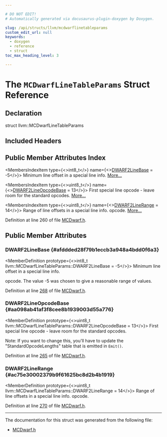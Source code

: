 ```yaml
---

# DO NOT EDIT!
# Automatically generated via docusaurus-plugin-doxygen by Doxygen.

slug: /api/structs/llvm/mcdwarflinetableparams
custom_edit_url: null
keywords:
  - doxygen
  - reference
  - struct
toc_max_heading_level: 3

---
```





# The `MCDwarfLineTableParams` Struct Reference

<DoxygenPage pluginConfig={pluginConfig}>



## Declaration

<CodeBlock>struct llvm::MCDwarfLineTableParams</CodeBlock>

## Included Headers

<IncludesList>
<IncludesListItem
  filePath="llvm/MC/MCDwarf.h"
  permalink="/docs/api/files/include/include/llvm/include/llvm/mc/mcdwarf-h"
  isLocal="true" />
</IncludesList>

## Public Member Attributes Index

<MembersIndex>

<MembersIndexItem
  type={<>int8&#95;t</>}
  name={<><a href="#afddded28f79b1eccb3a948a4bdd0f6a3">DWARF2LineBase</a> = -5</>}>
Minimum line offset in a special line info. <a href="#afddded28f79b1eccb3a948a4bdd0f6a3">More...</a>
</MembersIndexItem>

<MembersIndexItem
  type={<>uint8&#95;t</>}
  name={<><a href="#aa098ab41af3f8cee8b1939003d55a776">DWARF2LineOpcodeBase</a> = 13</>}>
First special line opcode - leave room for the standard opcodes. <a href="#aa098ab41af3f8cee8b1939003d55a776">More...</a>
</MembersIndexItem>

<MembersIndexItem
  type={<>uint8&#95;t</>}
  name={<><a href="#ac75e30002379b9f61625bc8d2b4b1919">DWARF2LineRange</a> = 14</>}>
Range of line offsets in a special line info. opcode. <a href="#ac75e30002379b9f61625bc8d2b4b1919">More...</a>
</MembersIndexItem>

</MembersIndex>


Definition at line 260 of file <a href="/docs/api/files/include/include/llvm/include/llvm/mc/mcdwarf-h">MCDwarf.h</a>.

<SectionDefinition>

## Public Member Attributes

### DWARF2LineBase {#afddded28f79b1eccb3a948a4bdd0f6a3}

<MemberDefinition
  prototype={<>int8&#95;t llvm::MCDwarfLineTableParams::DWARF2LineBase = -5</>}>
Minimum line offset in a special line info.

opcode. The value -5 was chosen to give a reasonable range of values.

Definition at line <a href="/docs/api/files/include/include/llvm/include/llvm/mc/mcdwarf-h/#l00268">268</a> of file <a href="/docs/api/files/include/include/llvm/include/llvm/mc/mcdwarf-h">MCDwarf.h</a>.
</MemberDefinition>

### DWARF2LineOpcodeBase {#aa098ab41af3f8cee8b1939003d55a776}

<MemberDefinition
  prototype={<>uint8&#95;t llvm::MCDwarfLineTableParams::DWARF2LineOpcodeBase = 13</>}>
First special line opcode - leave room for the standard opcodes.

Note: If you want to change this, you&#39;ll have to update the &quot;StandardOpcodeLengths&quot; table that is emitted in <code>Emit()</code>.

Definition at line <a href="/docs/api/files/include/include/llvm/include/llvm/mc/mcdwarf-h/#l00265">265</a> of file <a href="/docs/api/files/include/include/llvm/include/llvm/mc/mcdwarf-h">MCDwarf.h</a>.
</MemberDefinition>

### DWARF2LineRange {#ac75e30002379b9f61625bc8d2b4b1919}

<MemberDefinition
  prototype={<>uint8&#95;t llvm::MCDwarfLineTableParams::DWARF2LineRange = 14</>}>
Range of line offsets in a special line info. opcode.

Definition at line <a href="/docs/api/files/include/include/llvm/include/llvm/mc/mcdwarf-h/#l00270">270</a> of file <a href="/docs/api/files/include/include/llvm/include/llvm/mc/mcdwarf-h">MCDwarf.h</a>.
</MemberDefinition>

</SectionDefinition>

<hr/>

The documentation for this struct was generated from the following file:

<ul>
<li><a href="/docs/api/files/include/include/llvm/include/llvm/mc/mcdwarf-h">MCDwarf.h</a></li>
</ul>

</DoxygenPage>
